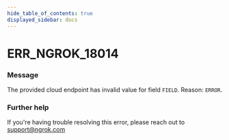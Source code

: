 ```yaml
---
hide_table_of_contents: true
displayed_sidebar: docs
---
```



# ERR_NGROK_18014

### Message
The provided cloud endpoint has invalid value for field ``FIELD``. Reason:
`ERROR`.

<ErrorDetails error='err_ngrok_18014' />


### Further help
If you're having trouble resolving this error, please reach out to [support@ngrok.com](mailto:support@ngrok.com?subject=Help%20with%20ERR_NGROK_18014)

